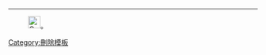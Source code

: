 <noinclude>
</noinclude>
----
:[[File:Copyright-problem.svg|25px]]{{{1|轉交'''[[Wikipedia:頁面存廢討論/疑似侵權|侵權验证]]'''}}}。<noinclude>[[Category:刪除模板]]</noinclude>